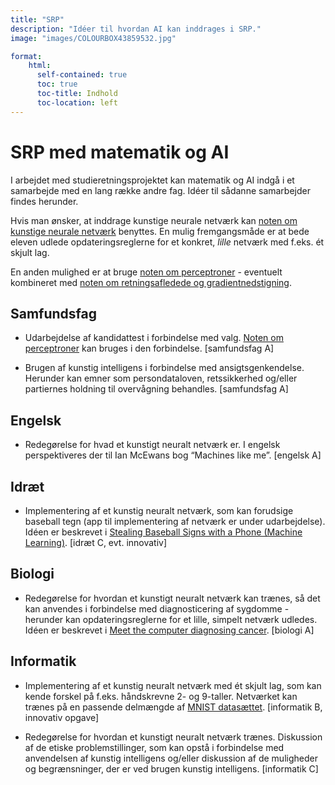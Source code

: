```yaml
---
title: "SRP"
description: "Idéer til hvordan AI kan inddrages i SRP."
image: "images/COLOURBOX43859532.jpg"

format:
    html: 
      self-contained: true
      toc: true
      toc-title: Indhold
      toc-location: left
---
```



# SRP med matematik og AI

I arbejdet med studieretningsprojektet kan matematik og AI indgå i et samarbejde med en lang række andre fag. Idéer til sådanne samarbejder findes herunder.

Hvis man ønsker, at inddrage kunstige neurale netværk kan [noten om kunstige neurale netværk](../neurale_net-note/neurale_net-note.qmd) benyttes. En mulig fremgangsmåde er at bede eleven udlede opdateringsreglerne for et konkret, *lille* netværk med f.eks. ét skjult lag.

En anden mulighed er at bruge [noten om perceptroner](../perceptron-note/) - eventuelt kombineret med [noten om retningsafledede og gradientnedstigning](../retningsafledede/).

## Samfundsfag

+ Udarbejdelse af kandidattest i forbindelse med valg. [Noten om perceptroner](../perceptron-note/) kan bruges i den forbindelse. [samfundsfag A]

+ Brugen af kunstig intelligens i forbindelse med ansigtsgenkendelse. Herunder kan emner som persondataloven, retssikkerhed og/eller partiernes holdning til overvågning behandles. [samfundsfag A]


## Engelsk

+ Redegørelse for hvad et kunstigt neuralt netværk er. I engelsk perspektiveres der til Ian McEwans bog "Machines like me". [engelsk A]

## Idræt

+ Implementering af et kunstig neuralt netværk, som kan forudsige baseball tegn (app til implementering af netværk er under udarbejdelse). Idéen er beskrevet i [Stealing Baseball Signs with a Phone (Machine Learning)](https://www.youtube.com/watch?v=PmlRbfSavbI&t=5s). [idræt C, evt. innovativ]

## Biologi

+ Redegørelse for hvordan et kunstigt neuralt netværk kan trænes, så det kan anvendes i forbindelse med diagnosticering af sygdomme - herunder kan opdateringsreglerne for et lille, simpelt netværk udledes. Idéen er beskrevet i [Meet the computer diagnosing cancer](https://www.youtube.com/watch?v=aLSzh_tqwxw&t=140s). [biologi A]

## Informatik

+ Implementering af et kunstig neuralt netværk med ét skjult lag, som kan kende forskel på f.eks. håndskrevne 2- og 9-taller. Netværket kan trænes på en passende delmængde af [MNIST datasættet](https://www.kaggle.com/datasets/oddrationale/mnist-in-csv?resource=download). [informatik B, innovativ opgave]

+ Redegørelse for hvordan et kunstigt neuralt netværk trænes. Diskussion af de etiske problemstillinger, som kan opstå i forbindelse med anvendelsen af kunstig intelligens og/eller diskussion af de muligheder og begrænsninger, der er ved brugen kunstig intelligens. [informatik C]


